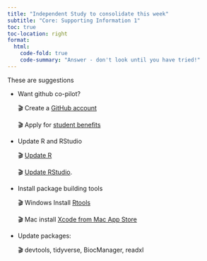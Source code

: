 ```yaml
---
title: "Independent Study to consolidate this week"
subtitle: "Core: Supporting Information 1"
toc: true
toc-location: right
format:
  html:
    code-fold: true
    code-summary: "Answer - don't look until you have tried!"
---
```


These are suggestions


-   Want github co-pilot?

    🎬 Create a [GitHub account](https://github.com/)

    🎬 Apply for [student
    benefits](https://education.github.com/discount_requests/application)

-   Update R and RStudio

    🎬 [Update R](https://www.r-project.org/)

    🎬 [Update RStudio](https://posit.co/download/rstudio-desktop/). 

-   Install package building tools

    🎬 Windows Install
    [Rtools](https://cran.r-project.org/bin/windows/Rtools/rtools43/rtools.html)

    🎬 Mac install [Xcode from Mac App
    Store](https://apps.apple.com/ca/app/xcode/id497799835?mt=12)

-   Update packages:

    🎬 devtools, tidyverse, BiocManager, readxl


